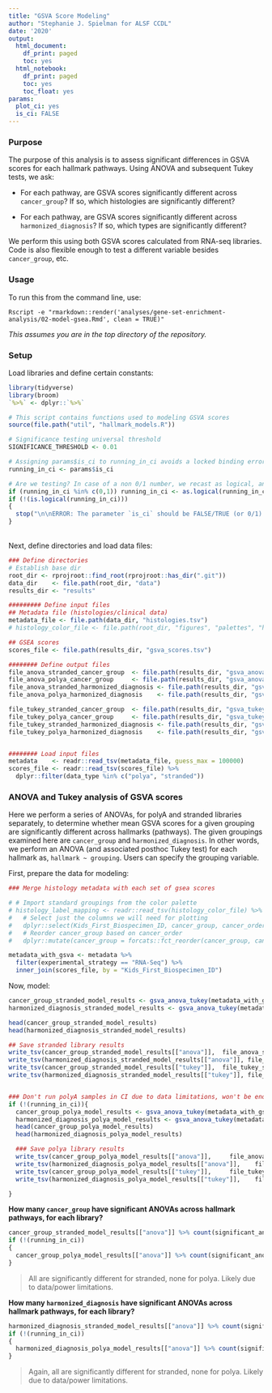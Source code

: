 ```yaml
---
title: "GSVA Score Modeling"
author: "Stephanie J. Spielman for ALSF CCDL"
date: '2020'
output:
  html_document:
    df_print: paged
    toc: yes
  html_notebook:
    df_print: paged
    toc: yes
    toc_float: yes
params:
  plot_ci: yes
  is_ci: FALSE
---
```


### Purpose

The purpose of this analysis is to assess significant differences in GSVA scores for each hallmark pathways. Using ANOVA and subsequent Tukey tests, we ask:

+ For each pathway, are GSVA scores significantly different across `cancer_group`? If so, which histologies are significantly different?

+ For each pathway, are GSVA scores significantly different across `harmonized_diagnosis`? If so, which types are significantly different?

We perform this using both GSVA scores calculated from RNA-seq libraries. Code is also flexible enough to test a different variable besides `cancer_group`, etc.

### Usage

To run this from the command line, use:
```
Rscript -e "rmarkdown::render('analyses/gene-set-enrichment-analysis/02-model-gsea.Rmd', clean = TRUE)" 
```
_This assumes you are in the top directory of the repository._

### Setup

Load libraries and define certain constants:

```r
library(tidyverse)
library(broom)
`%>%` <- dplyr::`%>%`

# This script contains functions used to modeling GSVA scores
source(file.path("util", "hallmark_models.R"))

# Significance testing universal threshold
SIGNIFICANCE_THRESHOLD <- 0.01

# Assigning params$is_ci to running_in_ci avoids a locked binding error
running_in_ci <- params$is_ci

# Are we testing? In case of a non 0/1 number, we recast as logical, and then ensure logical.
if (running_in_ci %in% c(0,1)) running_in_ci <- as.logical(running_in_ci)
if (!(is.logical(running_in_ci)))
{
  stop("\n\nERROR: The parameter `is_ci` should be FALSE/TRUE (or 0/1).")
}

```


<br>
Next, define directories and load data files:
```r
### Define directories
# Establish base dir
root_dir <- rprojroot::find_root(rprojroot::has_dir(".git"))
data_dir    <- file.path(root_dir, "data") 
results_dir <- "results"

######### Define input files
## Metadata file (histologies/clinical data)
metadata_file <- file.path(data_dir, "histologies.tsv")
# histology_color_file <- file.path(root_dir, "figures", "palettes", "histology_label_color_table.tsv")

## GSEA scores
scores_file <- file.path(results_dir, "gsva_scores.tsv")

######## Define output files
file_anova_stranded_cancer_group  <- file.path(results_dir, "gsva_anova_stranded_cancer_group.tsv")
file_anova_polya_cancer_group     <- file.path(results_dir, "gsva_anova_polya_cancer_group.tsv")
file_anova_stranded_harmonized_diagnosis <- file.path(results_dir, "gsva_anova_stranded_harmonized_diagnosis.tsv")
file_anova_polya_harmonized_diagnosis    <- file.path(results_dir, "gsva_anova_polya_harmonized_diagnosis.tsv")

file_tukey_stranded_cancer_group  <- file.path(results_dir, "gsva_tukey_stranded_cancer_group.tsv")
file_tukey_polya_cancer_group     <- file.path(results_dir, "gsva_tukey_polya_cancer_group.tsv")
file_tukey_stranded_harmonized_diagnosis <- file.path(results_dir, "gsva_tukey_stranded_harmonized_diagnosis.tsv")
file_tukey_polya_harmonized_diagnosis    <- file.path(results_dir, "gsva_tukey_polya_harmonized_diagnosis.tsv")


######## Load input files
metadata    <- readr::read_tsv(metadata_file, guess_max = 100000)
scores_file <- readr::read_tsv(scores_file) %>% 
  dplyr::filter(data_type %in% c("polya", "stranded"))
```


### ANOVA and Tukey analysis of GSVA scores

Here we perform a series of ANOVAs, for polyA and stranded libraries separately, to determine whether mean GSVA scores for a given grouping are significantly different across hallmarks (pathways). The given groupings examined here are `cancer_group` and `harmonized_diagnosis`. 
In other words, we perform an ANOVA (and associated posthoc Tukey test) for each hallmark as, `hallmark ~ grouping`. Users can specify the grouping variable.

First, prepare the data for modeling:

```r

### Merge histology metadata with each set of gsea scores

# # Import standard groupings from the color palette
# histology_label_mapping <- readr::read_tsv(histology_color_file) %>% 
#   # Select just the columns we will need for plotting
#   dplyr::select(Kids_First_Biospecimen_ID, cancer_group, cancer_order, hex_codes) %>% 
#   # Reorder cancer_group based on cancer_order
#   dplyr::mutate(cancer_group = forcats::fct_reorder(cancer_group, cancer_order))

metadata_with_gsva <- metadata %>%
  filter(experimental_strategy == "RNA-Seq") %>%
  inner_join(scores_file, by = "Kids_First_Biospecimen_ID") 
```


Now, model:

```r
cancer_group_stranded_model_results <- gsva_anova_tukey(metadata_with_gsva, cancer_group, "stranded", SIGNIFICANCE_THRESHOLD)
harmonized_diagnosis_stranded_model_results <- gsva_anova_tukey(metadata_with_gsva, harmonized_diagnosis, "stranded", SIGNIFICANCE_THRESHOLD)

head(cancer_group_stranded_model_results)
head(harmonized_diagnosis_stranded_model_results)

## Save stranded library results
write_tsv(cancer_group_stranded_model_results[["anova"]],  file_anova_stranded_cancer_group)
write_tsv(harmonized_diagnosis_stranded_model_results[["anova"]], file_anova_stranded_harmonized_diagnosis)
write_tsv(cancer_group_stranded_model_results[["tukey"]],  file_tukey_stranded_cancer_group)
write_tsv(harmonized_diagnosis_stranded_model_results[["tukey"]], file_tukey_stranded_harmonized_diagnosis)


### Don't run polyA samples in CI due to data limitations, won't be enough levels for ANOVA
if (!(running_in_ci)){
  cancer_group_polya_model_results <- gsva_anova_tukey(metadata_with_gsva, cancer_group, 'polya', SIGNIFICANCE_THRESHOLD)
  harmonized_diagnosis_polya_model_results <- gsva_anova_tukey(metadata_with_gsva, harmonized_diagnosis, 'polya', SIGNIFICANCE_THRESHOLD)
  head(cancer_group_polya_model_results)
  head(harmonized_diagnosis_polya_model_results)

  ### Save polya library results
  write_tsv(cancer_group_polya_model_results[["anova"]],     file_anova_polya_cancer_group)
  write_tsv(harmonized_diagnosis_polya_model_results[["anova"]],    file_anova_polya_harmonized_diagnosis)
  write_tsv(cancer_group_polya_model_results[["tukey"]],     file_tukey_polya_cancer_group)
  write_tsv(harmonized_diagnosis_polya_model_results[["tukey"]],    file_tukey_polya_harmonized_diagnosis)

}
```

**How many `cancer_group` have significant ANOVAs across hallmark pathways, for each library?**
```r
cancer_group_stranded_model_results[["anova"]] %>% count(significant_anova)
if (!(running_in_ci))
{
  cancer_group_polya_model_results[["anova"]] %>% count(significant_anova)
}
```

> All are significantly different for stranded, none for polya. Likely due to data/power limitations.

**How many `harmonized_diagnosis` have significant ANOVAs across hallmark pathways, for each library?**
```r
harmonized_diagnosis_stranded_model_results[["anova"]] %>% count(significant_anova)
if (!(running_in_ci))
{
  harmonized_diagnosis_polya_model_results[["anova"]] %>% count(significant_anova)
}
```

> Again, all are significantly different for stranded, none for polya. Likely due to data/power limitations.
